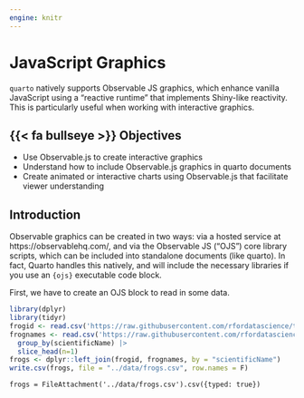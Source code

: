```yaml
---
engine: knitr
---
```


# JavaScript Graphics {#sec-javascript-graphics}

`quarto` natively supports Observable JS graphics, which enhance vanilla JavaScript using a "reactive runtime" that implements Shiny-like reactivity. 
This is particularly useful when working with interactive graphics. 


## {{< fa bullseye >}} Objectives 

- Use Observable.js to create interactive graphics
- Understand how to include Observable.js graphics in quarto documents
- Create animated or interactive charts using Observable.js that facilitate viewer understanding

## Introduction

Observable graphics can be created in two ways: via a hosted service at https://observablehq.com/, and via the Observable JS ("OJS") core library scripts, which can be included into standalone documents (like quarto). 
In fact, Quarto handles this natively, and will include the necessary libraries if you use an `{ojs}` executable code block.

First, we have to create an OJS block to read in some data. 
```r
library(dplyr)
library(tidyr)
frogid <- read.csv('https://raw.githubusercontent.com/rfordatascience/tidytuesday/main/data/2025/2025-09-02/frogID_data.csv')
frognames <- read.csv('https://raw.githubusercontent.com/rfordatascience/tidytuesday/main/data/2025/2025-09-02/frog_names.csv') |>
  group_by(scientificName) |> 
  slice_head(n=1)
frogs <- dplyr::left_join(frogid, frognames, by = "scientificName")
write.csv(frogs, file = "../data/frogs.csv", row.names = F)
```

```ojs
frogs = FileAttachment('../data/frogs.csv').csv({typed: true})
```

